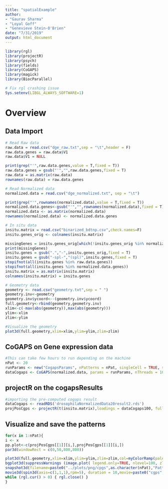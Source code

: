 ```yaml
---
title: "spatialExample"
author: 
- "Gaurav Sharma"
- "Loyal Goff"
- "Genevieve Stein-O'Brien"
date: "7/31/2019"
output: html_document
---
```


```r
library(rgl)
library(projectR)
library(psych)
library(fields)
library(CoGAPS)
library(magick)
library(BiocParallel)

# Fix rgl crashing issue
Sys.setenv(LIBGL_ALWAYS_SOFTWARE=1)
```

# Overview

## Data Import
```r
# Read Raw data
raw.data = read.csv("dge_raw.txt",sep = "\t",header = F)
raw.data.genes = raw.data$V1
raw.data$V1 = NULL

print(grep("'",raw.data.genes,value = T,fixed = T))
raw.data.genes = gsub("'","",raw.data.genes,fixed = T)
raw.data = as.matrix(raw.data)
rownames(raw.data) = raw.data.genes

# Read Normalized data
normalized.data = read.csv("dge_normalized.txt", sep = "\t")

print(grep("'",rownames(normalized.data),value = T,fixed = T))
normalized.data.genes<-gsub("'","",rownames(normalized.data),fixed = T)
normalized.data <- as.matrix(normalized.data)
rownames(normalized.data) <- normalized.data.genes

# In situ data
insitu.matrix = read.csv("binarized_bdtnp.csv",check.names=F)
insitu.genes_orig <- colnames(insitu.matrix)

missingGenes = insitu.genes_orig[which(!insitu.genes_orig %in% normalized.data.genes)]
print(missingGenes)
insitu.genes = gsub(".","-",insitu.genes_orig,fixed = T)
insitu.genes = gsub("-spl-","(spl)",insitu.genes,fixed = T)
stopifnot(all(insitu.genes %in% raw.data.genes))
stopifnot(all(insitu.genes %in% normalized.data.genes))
insitu.matrix = as.matrix(insitu.matrix)
colnames(insitu.matrix) = insitu.genes
```

```r
# Geometry data
geometry <- read.csv("geometry.txt",sep = " ")
geometry.inv<-geometry
geometry.inv$ycoord<--(geometry.inv$ycoord)
full.geometry<-rbind(geometry,geometry.inv)
xlim<-c(-max(abs(geometry)),max(abs(geometry)))
ylim<-xlim
zlim<-ylim

#Visualize the geometry
plot3d(full.geometry,xlim=xlim,ylim=ylim,zlim=zlim)
```

## CoGAPS on Gene expression data
```r
#This can take few hours to run depending on the machine
nPat <- 20
runParams <- new("CogapsParams", nPatterns = nPat, singleCell = TRUE, seed = 123, nIterations = 50000)
dataCogaps <- CoGAPS(normalized.data, params = runParams, nThreads = 10)
```

## projectR on the cogapsResults
```r
#importing the pre-computed cogaps result
dataCogaps <- readRDS('drosophilaNormalizedData20result2.rds')
projPosCgps <- projectR(t(insitu.matrix),loadings = dataCogaps100, full = T)
```

## Visualize and save the patterns
```r
for(x in 1:nPat){
i <- x
pp.plot<-c(projPosCgps[[1]][i,],projPosCgps[[1]][i,])
par3d(windowRect = c(0,50,800,800))

plot3d(full.geometry,xlim=xlim,ylim=ylim,zlim=zlim,col=myColorRamp(palette=inferno(100),pp.plot),size=10,box=F,axes=F,xlab="",ylab="",zlab="", aspect = T)
bgplot3d(suppressWarnings (image.plot( legend.only=TRUE, nlevel=100, zlim=c(min(pp.plot),max(pp.plot)), legend.args=list(text='Projected pattern'),col=inferno(100))))
snapshot3d(filename=paste0("../plots/png/cpgs",as.character(nPat),"Pattern",as.character(i),".png"),fmt="png") 
movie3d(spin3d(axis=c(1,1,1),rpm=5), duration = 10,movie=paste0("cgps",as.character(nPat),"Pattern",as.character(i)),dir="../plots",convert = TRUE)
while (rgl.cur() > 0) { rgl.close() }
}
```


